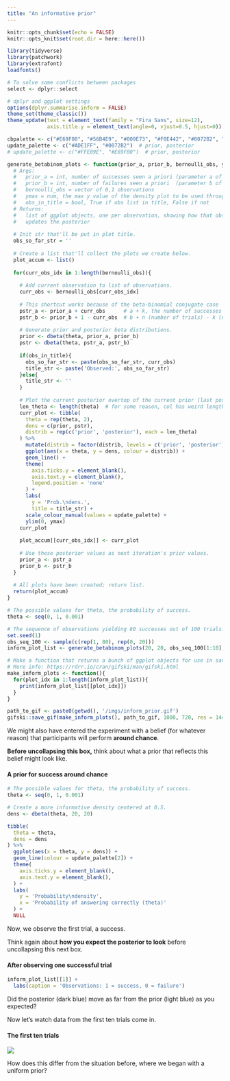```yaml
---
title: "An informative prior"
---
```


```r
knitr::opts_chunk$set(echo = FALSE)
knitr::opts_knit$set(root.dir = here::here())

library(tidyverse)
library(patchwork)
library(extrafont)
loadfonts()

# To solve some conflicts between packages
select <- dplyr::select

# dplyr and ggplot settings
options(dplyr.summarise.inform = FALSE)
theme_set(theme_classic())
theme_update(text = element_text(family = "Fira Sans", size=12),
             axis.title.y = element_text(angle=0, vjust=0.5, hjust=0))

cbpalette <- c("#E69F00", "#56B4E9", "#009E73", "#F0E442", "#0072B2", "#D55E00", "#CC79A7")
update_palette <- c("#ADE1FF", "#0072B2")  # prior, posterior
# update_palette <- c("#FFE09E", "#E69F00")  # prior, posterior
```

```r
generate_betabinom_plots <- function(prior_a, prior_b, bernoulli_obs, ymax, obs_in_title){
  # Args:
  #   prior_a = int, number of successes seen a priori (parameter a of beta distrib)
  #   prior_b = int, number of failures seen a priori  (parameter b of beta distrib)
  #   bernoulli_obs = vector of 0,1 observations
  #   ymax = num, the max y value of the density plot to be used throughout
  #   obs_in_title = bool, True if obs list in title, False if not
  # Returns:
  #   list of ggplot objects, one per observation, showing how that observation 
  #   updates the posterior
  
  # Init str that'll be put in plot title.
  obs_so_far_str = ''
  
  # Create a list that'll collect the plots we create below.
  plot_accum <- list()
  
  for(curr_obs_idx in 1:length(bernoulli_obs)){
    
    # Add current observation to list of observations.
    curr_obs <- bernoulli_obs[curr_obs_idx]
    
    # This shortcut works because of the beta-binomial conjugate case
    pstr_a <- prior_a + curr_obs      # a + k, the number of successes
    pstr_b <- prior_b + 1 - curr_obs  # b + n (number of trials) - k (number of successes)
    
    # Generate prior and posterior beta distributions.
    prior <- dbeta(theta, prior_a, prior_b)
    pstr <- dbeta(theta, pstr_a, pstr_b)
    
    if(obs_in_title){
      obs_so_far_str <- paste(obs_so_far_str, curr_obs)
      title_str <- paste('Observed:', obs_so_far_str)
    }else{
      title_str <- ''
    }
    
    # Plot the current posterior overtop of the current prior (last posterior).
    len_theta <- length(theta)  # for some reason, col has weird length when this is included below
    curr_plot <- tibble(
      theta = rep(theta, 2),
      dens = c(prior, pstr),
      distrib = rep(c('prior', 'posterior'), each = len_theta)
    ) %>% 
      mutate(distrib = factor(distrib, levels = c('prior', 'posterior'))) %>% 
      ggplot(aes(x = theta, y = dens, colour = distrib)) +
      geom_line() +
      theme(
        axis.ticks.y = element_blank(),
        axis.text.y = element_blank(),
        legend.position = 'none'
      ) +
      labs(
        y = 'Prob.\ndens.',
        title = title_str) +
      scale_colour_manual(values = update_palette) +
      ylim(0, ymax)
    curr_plot 
    
    plot_accum[[curr_obs_idx]] <- curr_plot
    
    # Use these posterior values as next iteration's prior values.
    prior_a <- pstr_a
    prior_b <- pstr_b
  }
  
  # All plots have been created; return list.
  return(plot_accum)
}
```

```r
# The possible values for theta, the probability of success.
theta <- seq(0, 1, 0.001)

# The sequence of observations yielding 80 successes out of 100 trials.
set.seed(1)
obs_seq_100 <- sample(c(rep(1, 80), rep(0, 20)))
inform_plot_list <- generate_betabinom_plots(20, 20, obs_seq_100[1:10], ymax = 5.75,  obs_in_title = TRUE)
```

```r
# Make a function that returns a bunch of ggplot objects for use in save_gif() below.
# More info: https://rdrr.io/cran/gifski/man/gifski.html 
make_inform_plots <- function(){
  for(plot_idx in 1:length(inform_plot_list)){
    print(inform_plot_list[[plot_idx]])
  }
}

path_to_gif <- paste0(getwd(), '/imgs/inform_prior.gif')
gifski::save_gif(make_inform_plots(), path_to_gif, 1000, 720, res = 144, delay=0.5)
```



We might also have entered the experiment with a belief (for whatever reason) that participants will perform **around chance**.

**Before uncollapsing this box,** think about what a prior that reflects this belief might look like.

::: {.callout-note collapse="true"}
#### A prior for success around chance

```r
# The possible values for theta, the probability of success.
theta <- seq(0, 1, 0.001)

# Create a more informative density centered at 0.5.
dens <- dbeta(theta, 20, 20)

tibble(
  theta = theta,
  dens = dens
) %>%
  ggplot(aes(x = theta, y = dens)) +
  geom_line(colour = update_palette[2]) +
  theme(
    axis.ticks.y = element_blank(),
    axis.text.y = element_blank(),
  ) +
  labs(
    y = 'Probability\ndensity',
    x = 'Probability of answering correctly (theta)'
  ) +
  NULL
```

:::


Now, we observe the first trial, a success.

Think again about **how you expect the posterior to look** before uncollapsing this next box.

::: {.callout-note collapse="true"}
#### After observing one successful trial

```r
inform_plot_list[[1]] +
  labs(caption = 'Observations: 1 = success, 0 = failure')
```


Did the posterior (dark blue) move as far from the prior (light blue) as you expected?

:::


Now let's watch data from the first ten trials come in.

::: {.callout-note collapse="true"}
#### The first ten trials

![](../imgs/inform_prior.gif)
:::


How does this differ from the situation before, where we began with a uniform prior?
